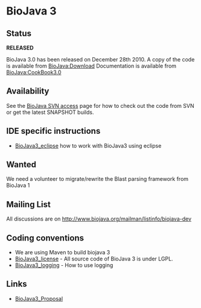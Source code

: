 {{Outdated|reason=the [[SVN to GIT Migration|migration to Github]]}}
=BioJava 3=

==Status==
'''RELEASED'''

BioJava 3.0 has been released on December 28th 2010. A copy of the code is available from [[BioJava:Download]]
Documentation is available from [[BioJava:CookBook3.0]]

==Availability==
See the [[CVS_to_SVN_Migration|BioJava SVN access]] page for how to check out the code from SVN or get the latest SNAPSHOT builds.

== IDE specific instructions==

* [[BioJava3_eclipse]] how to work with BioJava3 using eclipse

==Wanted==

We need a volunteer to migrate/rewrite the Blast parsing framework from BioJava 1

==Mailing List==

All discussions are on [http://www.biojava.org/mailman/listinfo/biojava-dev http://www.biojava.org/mailman/listinfo/biojava-dev]

==Coding conventions==

* We are using Maven to build biojava 3
* [[BioJava3_license]] - All source code of BioJava 3 is under LGPL.
* [[BioJava3_logging]] - How to use logging

==Links==
* [[BioJava3_Proposal]]